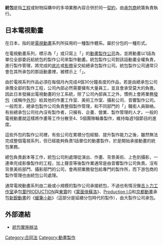 '''統包'''是指[[工程|工程]]或財物採購中的多項業務內容合併於同一[[契約|契約]]，由[[承包商|承包商]]統籌負責執行。

== 日本電視動畫 ==
{{Japanese|japanese= グロス請け|kana= グロスうけ|romaji= Gurosu-uke}}
在日本，{{nihongo|統包|'''グロス請け'''}}指的是[[電視動畫|電視動畫]]系列所採用的一種製作體系。屬於分包的一種形式。

在電視動畫系列，標示為「{{nihongo|動畫製作|アニメーション制作}}」或只寫上「{{nihongo|製作|制作}}」的[[日本動畫工作室列表|動畫製作公司]]為{{nihongo|總承包商|元請け}}，並將動畫以1話為單位全部委託給統包的製作公司來製作動畫。統包製作公司對該話動畫全權負責，進行製作管理，將完成的[[底片|底片]]或[[影帶|影帶]]呈交給總承包製作公司。統包製作公司通常只會在其所承包的那話動畫裡，被標示上「{{nihongo|製作協力|制作協力}}」。

由於電視系列作品必須在每個月內完成4個30分鐘長度的作品，若是由總承包公司承攬全部的製作工程，公司內部必然需要擁有大量員工，並且會承受莫大的負擔。因此日本發展出電視動畫的分工系統，除了公司內部員工之外，慣例上會將業務[[發包|發包]]（或稱作[[外包|外包]]）給其他的作畫工作室、美術工作室、攝影公司、音響製作公司。一般而言，總承包製作公司負責整個製作管理，和不同部門的「{{nihongo|[[製作助理|製作助理]]|制作進行}}」職銜人員聯絡。有些總承包公司社內沒有製作者，只擁有{{nihongo|[[製作|製作]]|プロデュース}}、企畫、營業、製作管理的人才。一般的電視動畫就這樣將作畫等工作分散至4、5個團隊輪番製作，維持每週1個節目的進度。

這些外包的製作公司裡，有些公司在累積分包經驗、提升製作能力之後，雖然無法完成整個電視系列，但已經能夠負責1話單位的動畫製作，於是開始承接動畫的統包業務。

總包負責劇本等工作，統包公司則處理從演出、作畫、背景美術、上色到攝影，一連串完成影像製作的工程，加上聲音等後製作業通常是由音響製作公司負責。沒有背景美術部門、攝影部門的公司，會再把業務發包給專門的製作所，而下游包商的製作管理也由統包公司處理。

通常電視動畫系列由二級或小規模的製作公司承接統包，不過也有情況像[[吉卜力工作室|吉卜力工作室]]承包[[PRODUCTION_REED|葦PRODUCTION]]與[[東寶株式會社|東寶]]的《[[蒙面俠蘇洛|蒙面俠蘇洛]]》、[[Production_I.G|Production I.G]]和[[京都動畫|京都動畫]]承包[[SHIN-EI動畫|新銳動畫]]的《[[蠟筆小新|蠟筆小新]]》（這部分是延續分包時代的製作），由大製作公司承包。

== 外部連結 ==
{{wikisource|營造業法 (民國108年)}}
*[https://law.moj.gov.tw/LawClass/LawAll.aspx?pcode=A0030063 統包實施辦法] {{Wayback|url=https://law.moj.gov.tw/LawClass/LawAll.aspx?pcode=A0030063 |date=20200925015646 }}

[[Category:合同法|Category:合同法]]
[[Category:動畫製作|Category:動畫製作]]